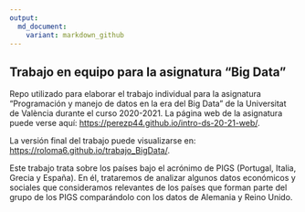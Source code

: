 ---
output: 
  md_document:
    variant: markdown_github
---

## Trabajo en equipo para la asignatura "Big Data"

Repo utilizado para elaborar el trabajo individual para la asignatura "Programación y manejo de datos en la era del Big Data" de la Universitat de València durante el curso 2020-2021. La página web de la asignatura puede verse aquí: <https://perezp44.github.io/intro-ds-20-21-web/>.


La versión final del trabajo puede visualizarse en: <https://roloma6.github.io/trabajo_BigData/>. 


Este trabajo trata sobre los países bajo el acrónimo de PIGS (Portugal, Italia, Grecia y España). En él, trataremos de analizar algunos datos económicos y sociales que consideramos relevantes de los  países que forman parte del grupo de los PIGS comparándolo con los datos de Alemania y Reino Unido. 


